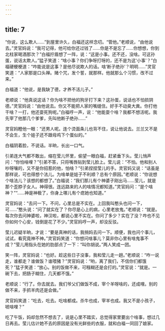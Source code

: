 ```yaml
---
---
---
```

title: 7
---



“你说，这么欺人……”到屋里许久，白福还这样念叨。“管他。”老顺说，“由他说去。”灵官妈说：“我可记得，他可给你还过钱了……你是不是忘了……你想想，你到北柱家喝酒那次？”白福拧眉想了一阵，说：“这是小事。还不还，没啥。可这孙蛋，说话太欺人。”猛子笑道：“啥小事？你们争呀打呀的，还不是为这‘小事’？”白福硬梗梗道：“咋能说是这事？是他尽说欺人的话。啥‘断子绝孙’？明明……”灵官笑道：“人家那是口头禅。赌个咒，发个誓，就那样。他就那么个习惯，改不过来。”

白福道：“他说，是我缺了德，才养不活儿子。”

老顺说：“他真说这话？你为啥不把他的狗牙打下来？这孙蛋，说话也不怕损阴德。”灵官妈说：“由他说去。你又不能把人家的嘴缝住。好手不动臭大粪。你打他干啥？一打，他还耍死狗呢。”白福哼一声，说：“他能耍个啥？我都不想活呢。我先宰了他那几个爹爹，先叫他断子绝孙……”

灵官妈瞪他一眼：“还男人呢。连个烫面条儿也背不住，说让他说去。兰兰又不是不会生，生个娃子还不跟母鸡下个蛋似的。”

白福阴着脸，不说话。半晌，长出一口气。

引弟连大气都不敢出，缩在莹儿怀里，偷望一眼白福，赶紧垂下头。莹儿悄声问：“你怕啥哩？”引弟不答，只将嘴唇贴到莹儿脸上。莹儿说：“不怕。他和别人吵呀嚷的，又不是你招惹的他，怕啥？”引弟捏捏莹儿的手。灵官妈又说：“话虽是那样说，可也得想个法儿。为啥单是娃子不利顺？总有个原因。”老顺说：“你说想个啥法儿？该想的都想了。”白福说：“我们那儿有个神婆子刚出马……莹儿，就是那个歪脖子女人。神得很。连远路来的人的啥情况都知道。”灵官妈问：“是个啥神？”“……神是神极了，你身上哪儿有个痣她也知道。”

灵官妈说：“去问一下。不问，心里总是不实在。上回我叫憨头也问一下，可……”憨头说：“问了就实在了？你尽是心上的病，心里老放鬼。”老顺说：“就是。每次你去问神婆啦，神汉啦，都说心里不实在。你问了多少？实在了没？咋也不见你如何个心安，钱倒是花了不少。”灵官妈哼一声，却没反驳。

莹儿迟疑半晌，才说：“要是真神的话，我捎妈去问一下。顺便，我也问个事儿，试试，看究竟神不神。”灵官妈笑道：“你想问啥事儿？莫非你心里有啥鬼事不成？”莹儿用指头在她的肋部点了一下：“叫你胡说。”两人笑成一团。

笑一阵，灵官妈说：“也好。趁这些日子没事，我和莹儿走一趟。”老顺说：“咋一说走，谁都走？谁做饭？谁喂猪？”灵官妈说：“哟，离了我们，不信你们都饿死？”猛子笑道：“放心。别的饭做不来，可糨糊还是会打的。”灵官说：“就是。一碗下去，把肠子糊住，几天都不饿。”

老顺说：“行了。你去就去。我们爷父们做饭不成，宰个羊呀啥的，还成哩。别的做不来，手抓羊肉还是会做。”

灵官妈笑道：“吃去，吃去。吃啥都成。杀牛也成，宰羊也成。我又不是小孩子，唬啥哩？”

吃了午饭，妈却忽然不想去了，说是心里不踏实，总觉得家里要出个啥事，想过几日再去。莹儿估计她不去的原因是没有光鲜些的衣服，就和白福一同回了娘家。